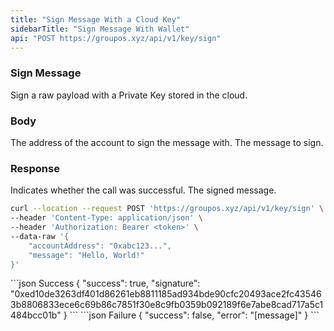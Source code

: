 ```yaml
---
title: "Sign Message With a Cloud Key"
sidebarTitle: "Sign Message With Wallet"
api: "POST https://groupos.xyz/api/v1/key/sign"
---
```


### Sign Message

Sign a raw payload with a Private Key stored in the cloud.

### Body

<ParamField body="accountAddress" type="string">
  The address of the account to sign the message with.
</ParamField>

<ParamField body="message" type="string">
  The message to sign.
</ParamField>

### Response

<ResponseField name="success" type="boolean">
  Indicates whether the call was successful.
</ResponseField>

<ResponseField name="message" type="string">
  The signed message.
</ResponseField>

<RequestExample>

```bash Example Request
curl --location --request POST 'https://groupos.xyz/api/v1/key/sign' \
--header 'Content-Type: application/json' \
--header 'Authorization: Bearer <token>' \
--data-raw '{
    "accountAddress": "0xabc123...",
    "message": "Hello, World!"
}'
```

</RequestExample>

<ResponseExample>
  ```json Success
  {
    "success": true,
    "signature": "0xed10de3263df401d86261eb8811185ad934bde90cfc20493ace2fc435463b8806833ece6c69b86c7851f30e8c9fb0359b092189f6e7abe8cad717a5c1484bcc01b"
  }
  ```
  ```json Failure
  {
    "success": false,
    "error": "[message]"
  }
  ```
</ResponseExample>
